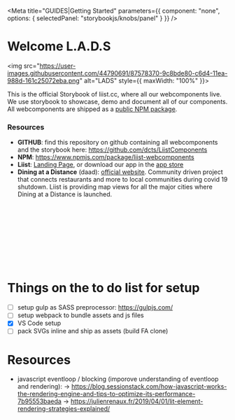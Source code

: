 <Meta
  title="GUIDES|Getting Started"
  parameters={{
    component: "none",
    options: { selectedPanel: "storybookjs/knobs/panel" }
  }}
/>

# Welcome L.A.D.S

<img src="https://user-images.githubusercontent.com/44790691/87578370-9c8bde80-c6d4-11ea-988d-161c25072eba.png" alt="LADS" style={{ maxWidth: "100%" }}></img>

This is the official Storybook of liist.cc, where all our webcomponents live. We use storybook to showcase, demo and document all of our components. All webcomponents are shipped as a [public NPM package](https://www.npmjs.com/package/liist-webcomponents).

### Resources
- **GITHUB**: find this repository on github containing all webcomponents and the storybook here: https://github.com/dcts/LiistComponents
- **NPM**: https://www.npmjs.com/package/liist-webcomponents
- **Liist**: [Landing Page](https://www.liist.cc/), or download our app in the [app store](https://apps.apple.com/app/id1488479790)
- **Dining at a Distance** (daad): [official website](https://www.diningatadistance.com/). Community driven project that connects restaurants and more to local communities during covid 19 shutdown. Liist is providing map views for all the major cities where Dining at a Distance is launched.


<br></br>
<br></br>
<br></br>
<br></br>

# Things on the to do list for setup

- [ ] setup gulp as SASS preprocessor: https://gulpjs.com/
- [ ] setup webpack to bundle assets and js files
- [x] VS Code setup
- [ ] pack SVGs inline and ship as assets (build FA clone)

# Resources

- javascript eventloop / blocking (imporove understanding of eventloop and rendering):
-> https://blog.sessionstack.com/how-javascript-works-the-rendering-engine-and-tips-to-optimize-its-performance-7b95553baeda
-> https://julienrenaux.fr/2019/04/01/lit-element-rendering-strategies-explained/
